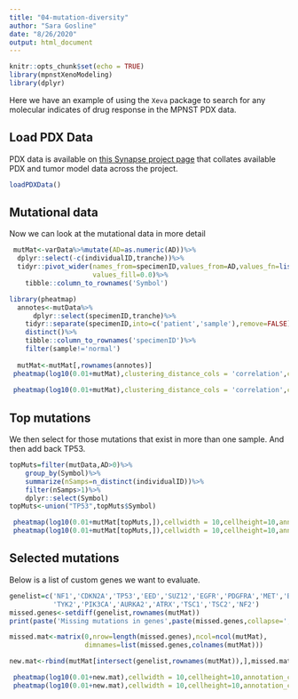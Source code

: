 ```yaml
---
title: "04-mutation-diversity"
author: "Sara Gosline"
date: "8/26/2020"
output: html_document
---
```


```r
knitr::opts_chunk$set(echo = TRUE)
library(mpnstXenoModeling)
library(dplyr)
```

Here we have an example of using the `Xeva` package to search for any molecular indicates of drug response in the MPNST PDX data.

## Load PDX Data

PDX data is available on [this Synapse project page](https://www.synapse.org/#!Synapse:syn21984813/wiki/602362) that collates available PDX and tumor model data across the project.

```r

loadPDXData()


```



## Mutational data


Now we can look at the mutational data in more detail
```r
 mutMat<-varData%>%mutate(AD=as.numeric(AD))%>%
  dplyr::select(-c(individualID,tranche))%>%
  tidyr::pivot_wider(names_from=specimenID,values_from=AD,values_fn=list(AD=mean),
                     values_fill=0.0)%>%
    tibble::column_to_rownames('Symbol')

library(pheatmap)
  annotes<-mutData%>%
      dplyr::select(specimenID,tranche)%>%
    tidyr::separate(specimenID,into=c('patient','sample'),remove=FALSE)%>%
    distinct()%>%
    tibble::column_to_rownames('specimenID')%>%
    filter(sample!='normal')
  
  mutMat<-mutMat[,rownames(annotes)]
 pheatmap(log10(0.01+mutMat),clustering_distance_cols = 'correlation',cellwidth = 10,annotation_col = annotes,labels_row = rep("",nrow(mutMat)),labels_col=rep("",ncol(mutMat)))
 
 pheatmap(log10(0.01+mutMat),clustering_distance_cols = 'correlation',cellwidth = 10,annotation_col = annotes,labels_row = rep("",nrow(mutMat)),labels_col=rep("",ncol(mutMat)),filename='allMutations.pdf')
```

## Top mutations


We then select for those mutations that exist in more than one sample. And then add back TP53.
```r
topMuts=filter(mutData,AD>0)%>%
    group_by(Symbol)%>%
    summarize(nSamps=n_distinct(individualID))%>%
    filter(nSamps>1)%>%
    dplyr::select(Symbol)
topMuts<-union("TP53",topMuts$Symbol)

 pheatmap(log10(0.01+mutMat[topMuts,]),cellwidth = 10,cellheight=10,annotation_col = annotes,labels_col=rep("",ncol(mutMat)),clustering_method='ward.D2', clustering_distance_cols = 'correlation')
 pheatmap(log10(0.01+mutMat[topMuts,]),cellwidth = 10,cellheight=10,annotation_col = annotes,filename='recMutations.pdf',clustering_method='ward.D2', clustering_distance_cols = 'correlation')

```

## Selected mutations
Below is a list of custom genes we want to evaluate.

```r
genelist=c('NF1','CDKN2A','TP53','EED','SUZ12','EGFR','PDGFRA','MET','BRAF',
           'TYK2','PIK3CA','AURKA2','ATRX','TSC1','TSC2','NF2')
missed.genes<-setdiff(genelist,rownames(mutMat))
print(paste('Missing mutations in genes',paste(missed.genes,collapse=',')))

missed.mat<-matrix(0,nrow=length(missed.genes),ncol=ncol(mutMat),
                   dimnames=list(missed.genes,colnames(mutMat)))

new.mat<-rbind(mutMat[intersect(genelist,rownames(mutMat)),],missed.mat)

 pheatmap(log10(0.01+new.mat),cellwidth = 10,cellheight=10,annotation_col = annotes,labels_col=rep("",ncol(mutMat)),clustering_method='ward.D2')
 pheatmap(log10(0.01+new.mat),cellwidth = 10,cellheight=10,annotation_col = annotes,filename='selectedMutations.pdf',clustering_method='ward.D2')
```

